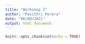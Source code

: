 ```yaml
---
title: "Workshop 2"
author: "Pavithri Perera"
date: "06/08/2021"
output: html_document
---
```


```r
knitr::opts_chunk$set(echo = TRUE)
```


